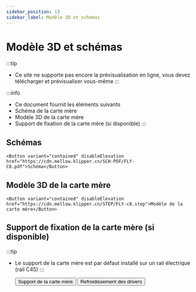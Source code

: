 ```yaml
---
sidebar_position: 13
sidebar_label: Modèle 3D et schémas
---
```




# Modèle 3D et schémas


:::tip
* Ce site ne supporte pas encore la prévisualisation en ligne, vous devez télécharger et prévisualiser vous-même
:::

:::info
* Ce document fournit les éléments suivants
* Schéma de la carte mère
* Modèle 3D de la carte mère
* Support de fixation de la carte mère (si disponible)
:::

## Schémas

    <Button variant="contained" disableElevation href="https://cdn.mellow.klipper.cn/SCH-PDF/FLY-C8.pdf">Schéma</Button>


## Modèle 3D de la carte mère

    <Button variant="contained" disableElevation href="https://cdn.mellow.klipper.cn/STEP/FLY-c8.step">Modèle de la carte mère</Button>


## Support de fixation de la carte mère (si disponible)

:::tip
* Le support de la carte mère est par défaut installé sur un rail électrique (rail C45)
:::

    <Button variant="contained" disableElevation href="https://www.printables.com/model/574200-fly-c8-motherboard-bracket">Support de la carte mère</Button>
    <Button variant="contained" disableElevation href="https://www.printables.com/model/572887-fly-c8-stepper-driver-fan-duct-5015-qu-dong-san-re">Refroidissement des drivers</Button>